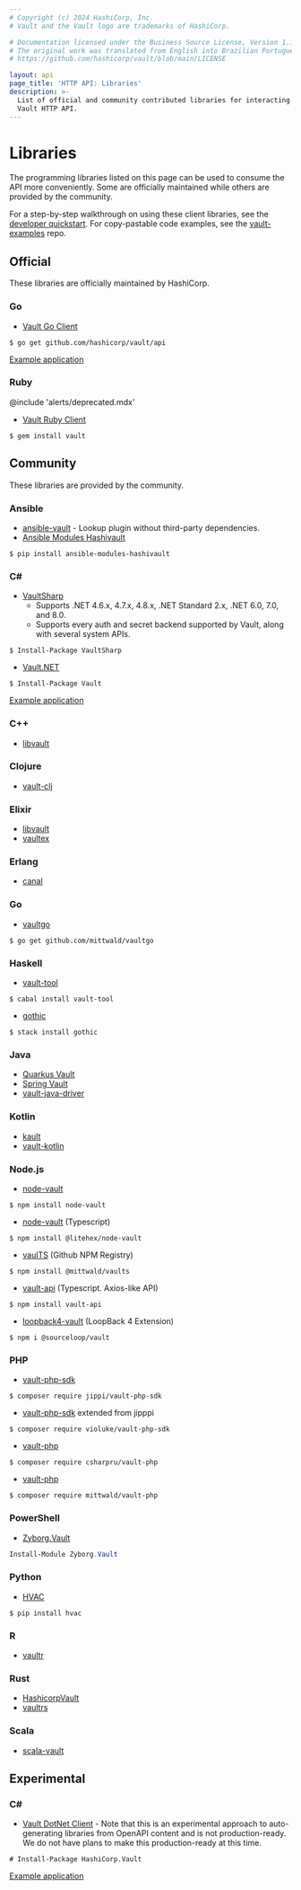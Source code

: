 ```yaml
---
# Copyright (c) 2024 HashiCorp, Inc.
# Vault and the Vault logo are trademarks of HashiCorp.

# Documentation licensed under the Business Source License, Version 1.1.
# The original work was translated from English into Brazilian Portuguese.
# https://github.com/hashicorp/vault/blob/main/LICENSE

layout: api
page_title: 'HTTP API: Libraries'
description: >-
  List of official and community contributed libraries for interacting with the
  Vault HTTP API.
---
```


# Libraries

The programming libraries listed on this page can be used to consume the API more conveniently.
Some are officially maintained while others are provided by the community.

For a step-by-step walkthrough on using these client libraries, see the [developer quickstart](/vault/docs/get-started/developer-qs).
For copy-pastable code examples, see the [vault-examples](https://github.com/hashicorp/vault-examples) repo.

## Official

These libraries are officially maintained by HashiCorp.

### Go

- [Vault Go Client](https://github.com/hashicorp/vault/tree/main/api)

```shell-session
$ go get github.com/hashicorp/vault/api
```

[Example application](https://github.com/hashicorp/hello-vault-go)

### Ruby

@include 'alerts/deprecated.mdx'

- [Vault Ruby Client](https://github.com/hashicorp/vault-ruby)

```shell-session
$ gem install vault
```

## Community

These libraries are provided by the community.

### Ansible

- [ansible-vault](https://github.com/jhaals/ansible-vault) - Lookup plugin without third-party dependencies.
- [Ansible Modules Hashivault](https://pypi.python.org/pypi/ansible-modules-hashivault)

```shell-session
$ pip install ansible-modules-hashivault
```

### C&#35;

- [VaultSharp](https://github.com/rajanadar/VaultSharp)
  - Supports .NET 4.6.x, 4.7.x, 4.8.x, .NET Standard 2.x, .NET 6.0, 7.0, and 8.0.
  - Supports every auth and secret backend supported by Vault, along with several system APIs.

```shell-session
$ Install-Package VaultSharp
```

- [Vault.NET](https://github.com/Chatham/Vault.NET)

```shell-session
$ Install-Package Vault
```

[Example application](https://github.com/hashicorp/hello-vault-dotnet)

### C++

- [libvault](https://github.com/abedra/libvault)

### Clojure

- [vault-clj](https://github.com/amperity/vault-clj)

### Elixir

- [libvault](https://hex.pm/packages/libvault)
- [vaultex](https://hex.pm/packages/vaultex)

### Erlang

- [canal](https://github.com/rkallos/canal)

### Go

- [vaultgo](https://github.com/mittwald/vaultgo)

```shell-session
$ go get github.com/mittwald/vaultgo
```

### Haskell

- [vault-tool](https://hackage.haskell.org/package/vault-tool)

```shell-session
$ cabal install vault-tool
```

- [gothic](http://hackage.haskell.org/package/gothic)

```shell-session
$ stack install gothic
```

### Java

- [Quarkus Vault](https://github.com/quarkiverse/quarkus-vault)
- [Spring Vault](https://github.com/spring-projects/spring-vault)
- [vault-java-driver](https://github.com/jopenlibs/vault-java-driver)

### Kotlin

- [kault](https://github.com/Hansanto/kault)
- [vault-kotlin](https://github.com/kunickiaj/vault-kotlin)

### Node.js

- [node-vault](https://github.com/kr1sp1n/node-vault)

```shell-session
$ npm install node-vault
```

- [node-vault](https://github.com/shahradelahi/node-vault) (Typescript)

```shell-session
$ npm install @litehex/node-vault
```

- [vaulTS](https://github.com/mittwald/vaulTS) (Github NPM Registry)

```shell-session
$ npm install @mittwald/vaults
```

- [vault-api](https://github.com/SaiHemanthBR/vault-api) (Typescript. Axios-like API)

```shell-session
$ npm install vault-api
```

- [loopback4-vault](https://github.com/sourcefuse/loopback4-vault) (LoopBack 4 Extension)

```shell-session
$ npm i @sourceloop/vault
```

### PHP

- [vault-php-sdk](https://github.com/jippi/vault-php-sdk)

```shell-session
$ composer require jippi/vault-php-sdk
```

- [vault-php-sdk](https://github.com/violuke/vault-php-sdk) extended from jipppi

```shell-session
$ composer require violuke/vault-php-sdk
```

- [vault-php](https://github.com/CSharpRU/vault-php)

```shell-session
$ composer require csharpru/vault-php
```

- [vault-php](https://github.com/mittwald/vaultPHP)

```shell-session
$ composer require mittwald/vault-php
```

### PowerShell

- [Zyborg.Vault](https://github.com/zyborg/Zyborg.Vault)

```PowerShell
Install-Module Zyborg.Vault
```

### Python

- [HVAC](https://github.com/ianunruh/hvac)

```shell-session
$ pip install hvac
```

### R

- [vaultr](https://github.com/vimc/vaultr)

### Rust

- [HashicorpVault](https://crates.io/crates/hashicorp_vault)
- [vaultrs](https://crates.io/crates/vaultrs)

### Scala

- [scala-vault](https://github.com/janstenpickle/scala-vault)

## Experimental

### C#

- [Vault DotNet Client](https://github.com/hashicorp/vault-client-dotnet) -
Note that this is an experimental approach to auto-generating libraries from
OpenAPI content and is not production-ready. We do not have plans to make
this production-ready at this time.

```shell-session
# Install-Package HashiCorp.Vault
```

[Example application](https://github.com/hashicorp/vault-client-dotnet#getting-started)

